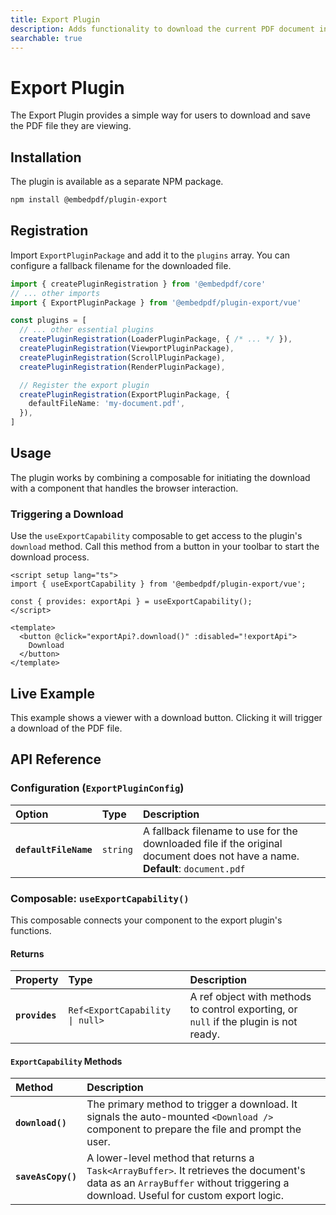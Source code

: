 ```yaml
---
title: Export Plugin
description: Adds functionality to download the current PDF document in your Vue application.
searchable: true
---
```


# Export Plugin

The Export Plugin provides a simple way for users to download and save the PDF file they are viewing.

## Installation

The plugin is available as a separate NPM package.

```sh npm2yarn
npm install @embedpdf/plugin-export
````

## Registration

Import `ExportPluginPackage` and add it to the `plugins` array. You can configure a fallback filename for the downloaded file.

```typescript {3, 13-15}
import { createPluginRegistration } from '@embedpdf/core'
// ... other imports
import { ExportPluginPackage } from '@embedpdf/plugin-export/vue'

const plugins = [
  // ... other essential plugins
  createPluginRegistration(LoaderPluginPackage, { /* ... */ }),
  createPluginRegistration(ViewportPluginPackage),
  createPluginRegistration(ScrollPluginPackage),
  createPluginRegistration(RenderPluginPackage),

  // Register the export plugin
  createPluginRegistration(ExportPluginPackage, {
    defaultFileName: 'my-document.pdf',
  }),
]
```

## Usage

The plugin works by combining a composable for initiating the download with a component that handles the browser interaction.

### Triggering a Download

Use the `useExportCapability` composable to get access to the plugin's `download` method. Call this method from a button in your toolbar to start the download process.

```vue
<script setup lang="ts">
import { useExportCapability } from '@embedpdf/plugin-export/vue';

const { provides: exportApi } = useExportCapability();
</script>

<template>
  <button @click="exportApi?.download()" :disabled="!exportApi">
    Download
  </button>
</template>
```

## Live Example

This example shows a viewer with a download button. Clicking it will trigger a download of the PDF file.


<ExportExample />

## API Reference

### Configuration (`ExportPluginConfig`)

| Option | Type | Description |
| :--- | :--- | :--- |
| **`defaultFileName`** | `string` | A fallback filename to use for the downloaded file if the original document does not have a name. <br />**Default**: `document.pdf` |

### Composable: `useExportCapability()`

This composable connects your component to the export plugin's functions.

#### Returns

| Property | Type | Description |
| :--- | :--- | :--- |
| **`provides`** | `Ref<ExportCapability \| null>` | A ref object with methods to control exporting, or `null` if the plugin is not ready. |

#### `ExportCapability` Methods

| Method | Description |
| :--- | :--- |
| **`download()`** | The primary method to trigger a download. It signals the auto-mounted `<Download />` component to prepare the file and prompt the user. |
| **`saveAsCopy()`** | A lower-level method that returns a `Task<ArrayBuffer>`. It retrieves the document's data as an `ArrayBuffer` without triggering a download. Useful for custom export logic. |